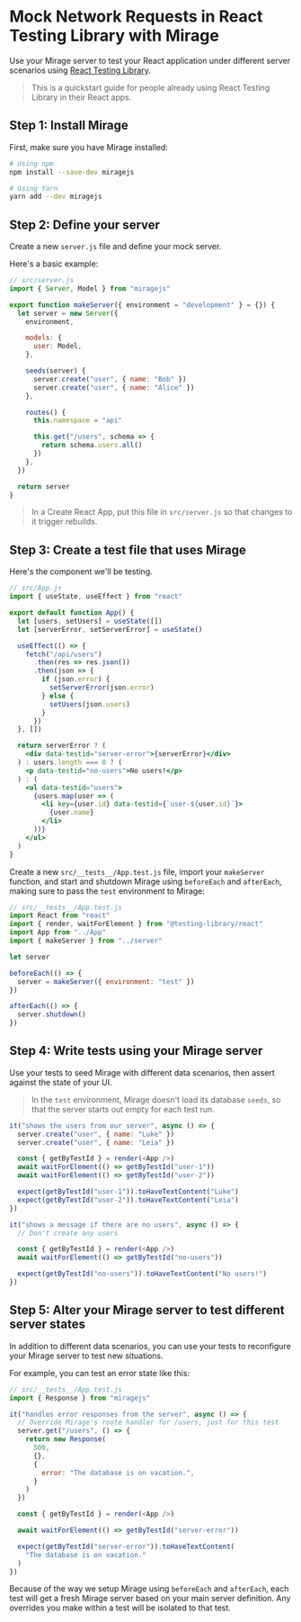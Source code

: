 # Mock Network Requests in React Testing Library with Mirage

Use your Mirage server to test your React application under different server scenarios using [React Testing Library](https://github.com/testing-library/react-testing-library).

> This is a quickstart guide for people already using React Testing Library in their React apps.

## Step 1: Install Mirage

First, make sure you have Mirage installed:

```bash
# Using npm
npm install --save-dev miragejs

# Using Yarn
yarn add --dev miragejs
```

## Step 2: Define your server

Create a new `server.js` file and define your mock server.

Here's a basic example:

```js
// src/server.js
import { Server, Model } from "miragejs"

export function makeServer({ environment = "development" } = {}) {
  let server = new Server({
    environment,

    models: {
      user: Model,
    },

    seeds(server) {
      server.create("user", { name: "Bob" })
      server.create("user", { name: "Alice" })
    },

    routes() {
      this.namespace = "api"

      this.get("/users", schema => {
        return schema.users.all()
      })
    },
  })

  return server
}
```

> In a Create React App, put this file in `src/server.js` so that changes to it trigger rebuilds.

## Step 3: Create a test file that uses Mirage

Here's the component we'll be testing.

```jsx
// src/App.js
import { useState, useEffect } from "react"

export default function App() {
  let [users, setUsers] = useState([])
  let [serverError, setServerError] = useState()

  useEffect(() => {
    fetch("/api/users")
      .then(res => res.json())
      .then(json => {
        if (json.error) {
          setServerError(json.error)
        } else {
          setUsers(json.users)
        }
      })
  }, [])

  return serverError ? (
    <div data-testid="server-error">{serverError}</div>
  ) : users.length === 0 ? (
    <p data-testid="no-users">No users!</p>
  ) : (
    <ul data-testid="users">
      {users.map(user => (
        <li key={user.id} data-testid={`user-${user.id}`}>
          {user.name}
        </li>
      ))}
    </ul>
  )
}
```

Create a new `src/__tests__/App.test.js` file, import your `makeServer` function, and start and shutdown Mirage using `beforeEach` and `afterEach`, making sure to pass the `test` environment to Mirage:

```js
// src/__tests__/App.test.js
import React from "react"
import { render, waitForElement } from "@testing-library/react"
import App from "../App"
import { makeServer } from "../server"

let server

beforeEach(() => {
  server = makeServer({ environment: "test" })
})

afterEach(() => {
  server.shutdown()
})
```

## Step 4: Write tests using your Mirage server

Use your tests to seed Mirage with different data scenarios, then assert against the state of your UI.

> In the `test` environment, Mirage doesn't load its database `seeds`, so that the server starts out empty for each test run.

```js
it("shows the users from our server", async () => {
  server.create("user", { name: "Luke" })
  server.create("user", { name: "Leia" })

  const { getByTestId } = render(<App />)
  await waitForElement(() => getByTestId("user-1"))
  await waitForElement(() => getByTestId("user-2"))

  expect(getByTestId("user-1")).toHaveTextContent("Luke")
  expect(getByTestId("user-2")).toHaveTextContent("Leia")
})

it("shows a message if there are no users", async () => {
  // Don't create any users

  const { getByTestId } = render(<App />)
  await waitForElement(() => getByTestId("no-users"))

  expect(getByTestId("no-users")).toHaveTextContent("No users!")
})
```

## Step 5: Alter your Mirage server to test different server states

In addition to different data scenarios, you can use your tests to reconfigure your Mirage server to test new situations.

For example, you can test an error state like this:

```js
// src/__tests__/App.test.js
import { Response } from "miragejs"

it("handles error responses from the server", async () => {
  // Override Mirage's route handler for /users, just for this test
  server.get("/users", () => {
    return new Response(
      500,
      {},
      {
        error: "The database is on vacation.",
      }
    )
  })

  const { getByTestId } = render(<App />)

  await waitForElement(() => getByTestId("server-error"))

  expect(getByTestId("server-error")).toHaveTextContent(
    "The database is on vacation."
  )
})
```

Because of the way we setup Mirage using `beforeEach` and `afterEach`, each test will get a fresh Mirage server based on your main server definition. Any overrides you make within a test will be isolated to that test.
